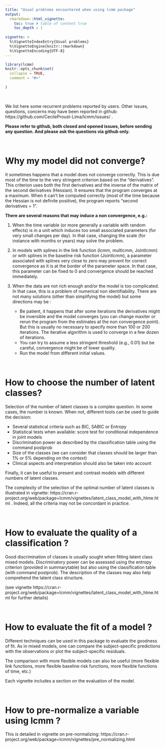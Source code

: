 ```yaml
---
title: "Usual problems encountered when using lcmm package"
output: 
  rmarkdown::html_vignette:
    toc: true # table of content true
    toc_depth : 1  
    
vignette: >
  %\VignetteIndexEntry{Usual problems}
  %\VignetteEngine{knitr::rmarkdown}
  %\VignetteEncoding{UTF-8}
---
```





```r
library(lcmm)
knitr::opts_chunk$set(
  collapse = TRUE,
  comment = "#>"
  
)
```

&nbsp;

We list here some recurrent problems reported by users. Other issues, questions, concerns may have been reported in github: https://github.com/CecileProust-Lima/lcmm/issues/
.

**Please refer to github, both closed and opened issues, before sending any question. And please ask the questions via github only.**


&nbsp;

# Why my model did not converge?

It sometimes happens that a model does not converge correctly. This is due most of the time to the very stringent criterion based on the "derivatives". This criterion uses both the first derivatives and the inverse of the matrix of the second derivatives (Hessian). It ensures that the program converges at a maximum. When it can't be computed correctly (most of the time because the Hessian is not definite positive), the program reports "second derivatives = 1". 

**There are several reasons that may induce a non convergence, e.g.:**

1. When the time variable (or more generally a variable with random effects) is in a unit which induces too small associated parameters (for very small changes per day). In that case, changing the scale (for instance with months or years) may solve the problem.

2. In models with splines in the link function (lcmm, multlcmm, Jointlcmm) or with splines in the baseline risk function (Jointlcmm), a parameter associated with splines very close to zero may prevent for correct convergence as it is at the border of the parameter space. In that case, this parameter can be fixed to 0 and convergence should be reached immediately.
   
3. When the data are not rich enough and/or the model is too complicated. In that case, this is a problem of numerical non identifiability. There are not many solutions (other than simplifying the model) but some directions may be :
    * Be patient, it happens that after some iterations the derivatives might be inversible and the model converges (you can change maxiter or rerun the program from the estimates at the non convergence point). But this is usually no necessary to specify more than 100 or 200 iterations. The iterative algorithm is used to converge in a few dozen of iterations. 
    * You can try to assume a less stringent threshold (e.g., 0.01) but be careful, convergence might be of lower quality.   
    * Run the model from different initial values.


&nbsp;

# How to choose the number of latent classes?

Selection of the number of latent classes is a complex question. In some cases, the number is known. When not, different tools can be used to guide the decision:

* Several statistical criteria such as BIC, SABIC or Entropy
* Statistical tests when available: score test for conditional independence in joint models
* Discrimination power as described by the classification table using the command postprob
* Size of the classes (we can consider that classes should be larger than 1% or 5% depending on the context)
* Clinical aspects and interpretation should also be taken into account

Finally, it can be useful to present and contrast models with different numbers of latent classes.

The complexity of the selection of the optimal number of latent classes is illustrated in vignette: 
https://cran.r-project.org/web/package=lcmm/vignettes/latent_class_model_with_hlme.html
. Indeed, all the criteria may not be concordant in practice.  


&nbsp;


# How to evaluate the quality of a classification ?

Good discrimination of classes is usually sought when fitting latent class mixed models. Discriminatory power can be assessed using the entropy criterion (provided in summarytable) but also using the classification table (with command postprob). The description of the classes may also help comprehend the latent class structure. 

(see vignette 
https://cran.r-project.org/web/package=lcmm/vignettes/latent_class_model_with_hlme.html
for further details)


&nbsp;

# How to evaluate the fit of a model ? 

Different techniques can be used in this package to evaluate the goodness of fit. As in mixed models, one can compare the subject-specific predictions with the observations or plot the subject-specific residuals.

The comparison with more flexible models can also be useful (more flexible link functions, more flexible baseline risk functions, more flexible functions of time, etc.)

Each vignette includes a section on the evaluation of the model. 


&nbsp;

# How to pre-normalize a variable using lcmm ? 
  
This is detailed in vignette on pre-normalizing:  https://cran.r-project.org/web/package=lcmm/vignettes/pre_normalizing.html

